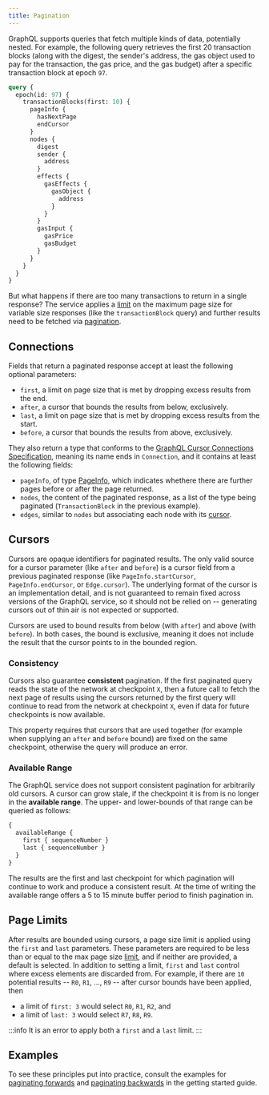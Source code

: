 ```yaml
---
title: Pagination
---
```


GraphQL supports queries that fetch multiple kinds of data, potentially nested. For example, the following query retrieves the first 20 transaction blocks (along with the digest, the sender's address, the gas object used to pay for the transaction, the gas price, and the gas budget) after a specific transaction block at epoch `97`.

```graphql
query {
  epoch(id: 97) {
    transactionBlocks(first: 10) {
      pageInfo {
        hasNextPage
        endCursor
      }
      nodes {
        digest
        sender {
          address
        }
        effects {
          gasEffects {
            gasObject {
              address
            }
          }
        }
        gasInput {
          gasPrice
          gasBudget
        }
      }
    }
  }
}
```

But what happens if there are too many transactions to return in a single response? The service applies a [limit](./limits) on the maximum page size for variable size responses (like the `transactionBlock` query) and further results need to be fetched via [pagination](https://graphql.org/learn/pagination/).

## Connections
Fields that return a paginated response accept at least the following optional parameters:

- `first`, a limit on page size that is met by dropping excess results from the end.
- `after`, a cursor that bounds the results from below, exclusively.
- `last`, a limit on page size that is met by dropping excess results from the start.
- `before`, a cursor that bounds the results from above, exclusively.

They also return a type that conforms to the [GraphQL Cursor Connections Specification](https://relay.dev/graphql/connections.htm), meaning its name ends in `Connection`, and it contains at least the following fields:

- `pageInfo`, of type [PageInfo](../../references/sui-api/sui-graphql/reference/objects/page-info.mdx), which indicates whethere there are further pages before or after the page returned.
- `nodes`, the content of the paginated response, as a list of the type being paginated (`TransactionBlock` in the previous example).
- `edges`, similar to `nodes` but associating each node with its [cursor](#cursors).

## Cursors

Cursors are opaque identifiers for paginated results. The only valid source for a cursor parameter (like `after` and `before`) is a cursor field from a previous paginated response (like `PageInfo.startCursor`, `PageInfo.endCursor`, or `Edge.cursor`). The underlying format of the cursor is an implementation detail, and is not guaranteed to remain fixed across versions of the GraphQL service, so it should not be relied on -- generating cursors out of thin air is not expected or supported.

Cursors are used to bound results from below (with `after`) and above (with `before`). In both cases, the bound is exclusive, meaning it does not include the result that the cursor points to in the bounded region.

### Consistency

Cursors also guarantee **consistent** pagination. If the first paginated query reads the state of the network at checkpoint `X`, then a future call to fetch the next page of results using the cursors returned by the first query will continue to read from the network at checkpoint `X`, even if data for future checkpoints is now available.

This property requires that cursors that are used together (for example when supplying an `after` and `before` bound) are fixed on the same checkpoint, otherwise the query will produce an error.

### Available Range

The GraphQL service does not support consistent pagination for arbitrarily old cursors. A cursor can grow stale, if the checkpoint it is from is no longer in the **available range**. The upper- and lower-bounds of that range can be queried as follows:

```graphql
{
  availableRange {
    first { sequenceNumber }
    last { sequenceNumber }
  }
}
```

The results are the first and last checkpoint for which pagination will continue to work and produce a consistent result. At the time of writing the available range offers a 5 to 15 minute buffer period to finish pagination in.

## Page Limits

After results are bounded using cursors, a page size limit is applied using the `first` and `last` parameters. These parameters are required to be less than or equal to the max page size [limit](./limits), and if neither are provided, a default is selected. In addition to setting a limit, `first` and `last` control where excess elements are discarded from. For example, if there are `10` potential results -- `R0`, `R1`, ..., `R9` -- after cursor bounds have been applied, then

- a limit of `first: 3` would select `R0`, `R1`, `R2`, and
- a limit of `last: 3` would select `R7`, `R8`, `R9`.

:::info
It is an error to apply both a `first` and a `last` limit.
:::

## Examples

To see these principles put into practice, consult the examples for [paginating forwards](../../guides/developer/getting-started/graphql-rpc#page-forward) and [paginating backwards](../../guides/developer/getting-started/graphql-rpc#page-back) in the getting started guide.
